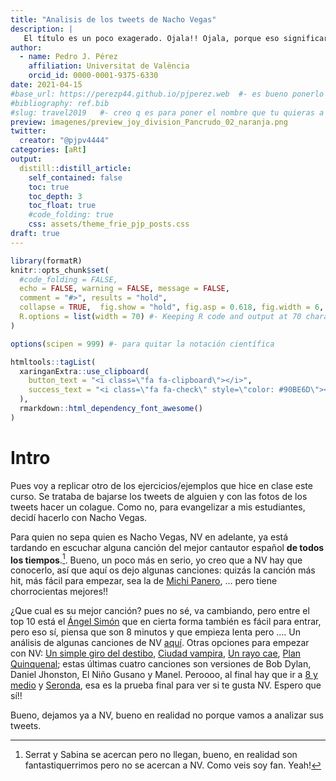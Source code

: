 ```yaml
---
title: "Analisis de los tweets de Nacho Vegas"
description: |
   El título es un poco exagerado. Ojala!! Ojala, porque eso significaría que Ian Curtis estaría vivo y que el Gaire se ha hecho muy grande y famoso. Lo que hago en el post, bueno haré, es un gráfico parecido al de la mítica portada de Unknown Pleasures  de los Joy Division usando los datos de elevación de mi pueblo, Pancrudo. Todo ello gracias a Daniel Redondo que hizo lo mismo pero para la provincia de Granada.
author:
  - name: Pedro J. Pérez
    affiliation: Universitat de València
    orcid_id: 0000-0001-9375-6330
date: 2021-04-15
#base_url: https://perezp44.github.io/pjperez.web  #- es bueno ponerlo
#bibliography: ref.bib
#slug: travel2019   #- creo q es para poner el nombre que tu quieras a la carpeta del post
preview: imagenes/preview_joy_division_Pancrudo_02_naranja.png
twitter:
  creator: "@pjpv4444"
categories: [aRt]
output:
  distill::distill_article:
    self_contained: false
    toc: true
    toc_depth: 3
    toc_float: true   
    #code_folding: true
    css: assets/theme_frie_pjp_posts.css 
draft: true
---
```


```r
library(formatR)
knitr::opts_chunk$set(
  #code_folding = FALSE,
  echo = FALSE, warning = FALSE, message = FALSE,
  comment = "#>", results = "hold",
  collapse = TRUE,  fig.show = "hold", fig.asp = 0.618, fig.width = 6, out.width = "70%", fig.align = "center",
  R.options = list(width = 70) #- Keeping R code and output at 70 characters wide (or less) is recommended for readability on a variety of devices and screen sizes.
)
```

```r
options(scipen = 999) #- para quitar la notación científica
```

```r
htmltools::tagList(
  xaringanExtra::use_clipboard(
    button_text = "<i class=\"fa fa-clipboard\"></i>",
    success_text = "<i class=\"fa fa-check\" style=\"color: #90BE6D\"></i>",
  ),
  rmarkdown::html_dependency_font_awesome()
)
```


# Intro

Pues voy a replicar otro de los ejercicios/ejemplos que hice en clase este curso. Se trataba de bajarse los tweets de alguien y con las fotos de los tweets hacer un colague. Como no,  para evangelizar a mis estudiantes, decidí hacerlo con Nacho Vegas.

Para quien no sepa quien es Nacho Vegas, NV en adelante, ya está tardando en escuchar alguna canción del mejor cantautor español **de todos los tiempos**.^[Serrat y Sabina se acercan pero no llegan, bueno, en realidad son fantastiquerrimos pero no se acercan a NV. Como veis soy fan. Yeah!]. Bueno, un poco más en serio, yo creo que a NV hay que conocerlo, así que aquí os dejo algunas canciones: quizás la canción más hit, más fácil para empezar, sea la de [Michi Panero](https://www.youtube.com/watch?v=cfl8OyjIUiQ&list=PLVUGDQTAofaKXFVkNbgt1ZYm0eJPFL_2z&index=2), ... pero tiene chorrocientas mejores!!

¿Que cual es su mejor canción? pues no sé, va cambiando, pero entre el top 10 está el [Ángel Simón](https://www.youtube.com/watch?v=D9SPyWHfYA4&list=RDD9SPyWHfYA4&start_radio=1&t=22) que en cierta forma también es fácil para entrar, pero eso sí, piensa que son 8 minutos y que empieza lenta pero .... Un análisis de algunas canciones de NV [aquí](). Otras opciones para empezar con NV: [Un simple giro del destibo](https://www.youtube.com/watch?v=Iu3C7LHox88), [Ciudad vampira](https://www.youtube.com/watch?v=pYW8eYxnrME), [Un rayo cae](https://www.youtube.com/watch?v=kgZR7LeXRMA), [Plan Quinquenal](https://www.youtube.com/watch?v=0Yuj2Rz28Os); estas últimas cuatro canciones son versiones de Bob Dylan, Daniel Jhonston, El Niño Gusano y Manel. Peroooo, al final hay que ir a [8 y medio](https://www.youtube.com/watch?v=CzNs-LjgHWk) y [Seronda](https://www.youtube.com/watch?v=fHwH7odGdQA), esa es la prueba final para ver si te gusta NV. Espero que sí!!

Bueno, dejamos ya a NV, bueno en realidad no porque vamos a analizar sus tweets.